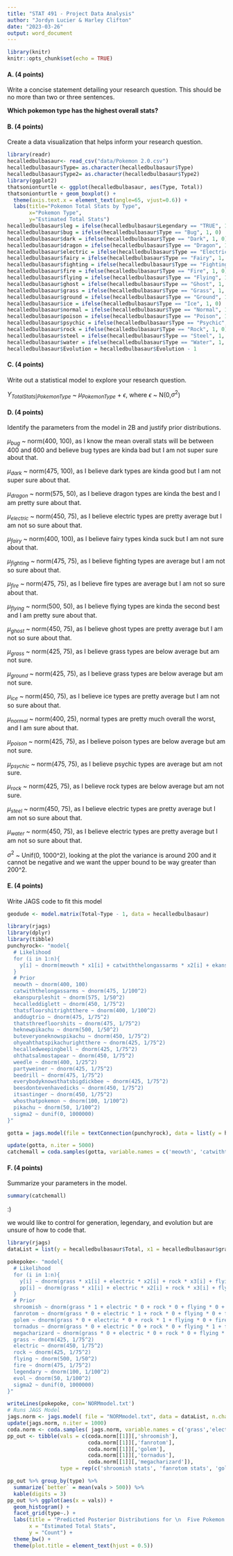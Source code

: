 ```yaml
---
title: "STAT 491 - Project Data Analysis"
author: "Jordyn Lucier & Harley Clifton"
date: "2023-03-26"
output: word_document
---
```


```r
library(knitr)
knitr::opts_chunk$set(echo = TRUE)
```


#### A. (4 points)

Write a concise statement detailing your research question. This should be no more than two or three sentences.

**Which pokemon type has the highest overall stats? **

#### B. (4 points)

Create a data visualization that helps inform your research question.

```r
library(readr)
hecalledbulbasaur<- read_csv("data/Pokemon 2.0.csv")
hecalledbulbasaur$Type= as.character(hecalledbulbasaur$Type)
hecalledbulbasaur$Type2= as.character(hecalledbulbasaur$Type2)
library(ggplot2)
thatsonionturtle <- ggplot(hecalledbulbasaur, aes(Type, Total))
thatsonionturtle + geom_boxplot() + 
  theme(axis.text.x = element_text(angle=65, vjust=0.6)) + 
  labs(title="Pokemon Total Stats by Type",
       x="Pokemon Type",
       y="Estimated Total Stats")
hecalledbulbasaur$leg = ifelse(hecalledbulbasaur$Legendary == "TRUE", 1, 0)
hecalledbulbasaur$bug = ifelse(hecalledbulbasaur$Type == "Bug", 1, 0)
hecalledbulbasaur$dark = ifelse(hecalledbulbasaur$Type == "Dark", 1, 0)
hecalledbulbasaur$dragon = ifelse(hecalledbulbasaur$Type == "Dragon", 1, 0)
hecalledbulbasaur$electric = ifelse(hecalledbulbasaur$Type == "Electric", 1, 0)
hecalledbulbasaur$fairy = ifelse(hecalledbulbasaur$Type == "Fairy", 1, 0)
hecalledbulbasaur$fighting = ifelse(hecalledbulbasaur$Type == "Fighting", 1, 0)
hecalledbulbasaur$fire = ifelse(hecalledbulbasaur$Type == "Fire", 1, 0)
hecalledbulbasaur$flying = ifelse(hecalledbulbasaur$Type == "Flying", 1, 0)
hecalledbulbasaur$ghost = ifelse(hecalledbulbasaur$Type == "Ghost", 1, 0)
hecalledbulbasaur$grass = ifelse(hecalledbulbasaur$Type == "Grass", 1, 0)
hecalledbulbasaur$ground = ifelse(hecalledbulbasaur$Type == "Ground", 1, 0)
hecalledbulbasaur$ice = ifelse(hecalledbulbasaur$Type == "Ice", 1, 0)
hecalledbulbasaur$normal = ifelse(hecalledbulbasaur$Type == "Normal", 1, 0)
hecalledbulbasaur$poison = ifelse(hecalledbulbasaur$Type == "Poison", 1, 0)
hecalledbulbasaur$psychic = ifelse(hecalledbulbasaur$Type == "Psychic", 1, 0)
hecalledbulbasaur$rock = ifelse(hecalledbulbasaur$Type == "Rock", 1, 0)
hecalledbulbasaur$steel = ifelse(hecalledbulbasaur$Type == "Steel", 1, 0)
hecalledbulbasaur$water = ifelse(hecalledbulbasaur$Type == "Water", 1, 0)
hecalledbulbasaur$Evolution = hecalledbulbasaur$Evolution - 1
```


#### C. (4 points)

Write out a statistical model to explore your research question.\

$Y_{TotalStats|PokemonType}$ ~ $\mu_{PokemonType}$ + $\epsilon$, where $\epsilon$ ~ N(0,$\sigma^2$)

#### D. (4 points)

Identify the parameters from the model in 2B and justify prior distributions.

$\mu_{bug}$ ~ norm(400, 100), as I know the mean overall stats will be between 400 and 600 and believe bug types are kinda bad but I am not super sure about that. 

$\mu_{dark}$ ~ norm(475, 100), as I believe dark types are kinda good but I am not super sure about that. 

$\mu_{dragon}$ ~ norm(575, 50), as I believe dragon types are kinda the best and I am pretty sure about that. 

$\mu_{electric}$ ~ norm(450, 75), as I believe electric types are pretty average but I am not so sure about that. 

$\mu_{fairy}$ ~ norm(400, 100), as I believe fairy types kinda suck but I am not sure about that. 

$\mu_{fighting}$ ~ norm(475, 75), as I believe fighting types are average but I am not so sure about that. 

$\mu_{fire}$ ~ norm(475, 75), as I believe fire types are average but I am not so sure about that. 

$\mu_{flying}$ ~ norm(500, 50), as I believe flying types are kinda the second best and I am pretty sure about that. 

$\mu_{ghost}$ ~ norm(450, 75), as I believe ghost types are pretty average but I am not so sure about that. 

$\mu_{grass}$ ~ norm(425, 75), as I believe grass types are below average but am not sure.

$\mu_{ground}$ ~ norm(425, 75), as I believe grass types are below average but am not sure.

$\mu_{ice}$ ~ norm(450, 75), as I believe ice types are pretty average but I am not so sure about that. 

$\mu_{normal}$ ~ norm(400, 25), normal types are pretty much overall the worst, and I am sure about that. 

$\mu_{poison}$ ~ norm(425, 75), as I believe poison types are below average but am not sure.

$\mu_{psychic}$ ~ norm(475, 75), as I believe psychic types are average but am not sure.

$\mu_{rock}$ ~ norm(425, 75), as I believe rock types are below average but am not sure.

$\mu_{steel}$ ~ norm(450, 75), as I believe electric types are pretty average but I am not so sure about that. 

$\mu_{water}$ ~ norm(450, 75), as I believe electric types are pretty average but I am not so sure about that. 

$\sigma^2$ ~ Unif(0, 1000^2), looking at the plot the variance is around 200 and it cannot be negative and we want the upper bound to be way greater than 200^2. 

#### E. (4 points)

Write JAGS code to fit this model

```r
geodude <- model.matrix(Total~Type - 1, data = hecalledbulbasaur)
```


```r
library(rjags)
library(dplyr)
library(tibble)
punchyrock<- "model{
  # Likelihood
  for (i in 1:n){
    y[i] ~ dnorm(meowth * x1[i] + catwiththelongassarms * x2[i] + ekanspurpleshit * x3[i] + hecalleddiglett * x4[i] + thatsfloorshitrightthere * x5[i] + anddugtrio * x6[i] + thatsthreefloorshits * x7[i] + heknewpikachu * x8[i] + buteveryoneknowspikachu * x9[i] + ohyeahthatspikachurightthere * x10[i] + hecalledweepingbell * x11[i] + ohthatsalmostapear * x12[i] + weedle * x13[i] + partyweiner * x14[i] + beedrill * x15[i] + everybodyknowsthatsbigdickbee * x16[i] + beesdontevenhavedicks * x17[i] + itsastinger * x18[i] + whosthatpokemon *x19[i] + pikachu * x20[i] , 1/sigma2) 
  }
  # Prior
  meowth ~ dnorm(400, 100)
  catwiththelongassarms ~ dnorm(475, 1/100^2)
  ekanspurpleshit ~ dnorm(575, 1/50^2)
  hecalleddiglett ~ dnorm(450, 1/75^2)
  thatsfloorshitrightthere ~ dnorm(400, 1/100^2)
  anddugtrio ~ dnorm(475, 1/75^2)
  thatsthreefloorshits ~ dnorm(475, 1/75^2)
  heknewpikachu ~ dnorm(500, 1/50^2)
  buteveryoneknowspikachu ~ dnorm(450, 1/75^2)
  ohyeahthatspikachurightthere ~ dnorm(425, 1/75^2)
  hecalledweepingbell ~ dnorm(425, 1/75^2)
  ohthatsalmostapear ~ dnorm(450, 1/75^2)
  weedle ~ dnorm(400, 1/25^2)
  partyweiner ~ dnorm(425, 1/75^2)
  beedrill ~ dnorm(475, 1/75^2)
  everybodyknowsthatsbigdickbee ~ dnorm(425, 1/75^2)
  beesdontevenhavedicks ~ dnorm(450, 1/75^2)
  itsastinger ~ dnorm(450, 1/75^2)
  whosthatpokemon ~ dnorm(100, 1/100^2)
  pikachu ~ dnorm(50, 1/100^2)
  sigma2 ~ dunif(0, 1000000)
}"

gotta = jags.model(file = textConnection(punchyrock), data = list(y = hecalledbulbasaur$Total, x1=hecalledbulbasaur$bug, x2=hecalledbulbasaur$dark, x3=hecalledbulbasaur$dragon, x4=hecalledbulbasaur$electric, x5=hecalledbulbasaur$fairy, x6=hecalledbulbasaur$fighting, x7=hecalledbulbasaur$fire, x8=hecalledbulbasaur$flying, x9=hecalledbulbasaur$ghost, x10=hecalledbulbasaur$grass, x11=hecalledbulbasaur$ground, x12=hecalledbulbasaur$ice, x13=hecalledbulbasaur$normal, x14=hecalledbulbasaur$poison, x15=hecalledbulbasaur$psychic, x16=hecalledbulbasaur$rock, x17=hecalledbulbasaur$steel, x18=hecalledbulbasaur$water, x19 = hecalledbulbasaur$leg, x20 = hecalledbulbasaur$Evolution , n = nrow(hecalledbulbasaur)))

update(gotta, n.iter = 5000)
catchemall = coda.samples(gotta, variable.names = c('meowth', 'catwiththelongassarms', 'ekanspurpleshit', 'hecalleddiglett', 'thatsfloorshitrightthere', 'anddugtrio', 'thatsthreefloorshits', 'heknewpikachu', 'buteveryoneknowspikachu', 'ohyeahthatspikachurightthere', 'hecalledweepingbell', 'ohthatsalmostapear', 'weedle', 'partyweiner', 'beedrill', 'everybodyknowsthatsbigdickbee', 'beesdontevenhavedicks', 'itsastinger','whosthatpokemon', 'pikachu', 'sigma2'), n.iter = 10000)
```


#### F. (4 points)

Summarize your parameters in the model.

```r
summary(catchemall)
```

:)

we would like to control for generation, legendary, and evolution but are unsure of how to code that. 

```r
library(rjags)
dataList = list(y = hecalledbulbasaur$Total, x1 = hecalledbulbasaur$grass, x2 = hecalledbulbasaur$electric, x3 = hecalledbulbasaur$rock, x4 = hecalledbulbasaur$flying, x5 = hecalledbulbasaur$fire, x6 = hecalledbulbasaur$Legendary, x7 = hecalledbulbasaur$Evolution, n = nrow(hecalledbulbasaur))

pokepoke<- "model{
  # Likelihood
  for (i in 1:n){
    y[i] ~ dnorm(grass * x1[i] + electric * x2[i] + rock * x3[i] + flying * x4[i] + fire * x5[i] + legendary * x6[i] + evol * x7[i], 1/sigma2) 
    pp[i] ~ dnorm(grass * x1[i] + electric * x2[i] + rock * x3[i] + flying * x4[i] + fire * x5[i] + legendary * x6[i] + evol * x7[i], 1/sigma2) 
  }
  # Prior
  shroomish ~ dnorm(grass * 1 + electric * 0 + rock * 0 + flying * 0 + fire * 0 + legendary * 0 + evol * 2, 1/sigma2)
  fanrotom ~ dnorm(grass * 0 + electric * 1 + rock * 0 + flying * 0 + fire * 0 + legendary * 0 + evol * 2, 1/sigma2)
  golem ~ dnorm(grass * 0 + electric * 0 + rock * 1 + flying * 0 + fire * 0 + legendary * 0 + evol * 3, 1/sigma2)
  tornadus ~ dnorm(grass * 0 + electric * 0 + rock * 0 + flying * 1 + fire * 0 + legendary * 1 + evol * 1, 1/sigma2)
  megacharizard ~ dnorm(grass * 0 + electric * 0 + rock * 0 + flying * 0 + fire * 1 + legendary * 0 + evol * 4, 1/sigma2)
  grass ~ dnorm(425, 1/75^2)
  electric ~ dnorm(450, 1/75^2)
  rock ~ dnorm(425, 1/75^2)
  flying ~ dnorm(500, 1/50^2)
  fire ~ dnorm(475, 1/75^2)
  legendary ~ dnorm(100, 1/100^2)
  evol ~ dnorm(50, 1/100^2)
  sigma2 ~ dunif(0, 1000000)
}"

writeLines(pokepoke, con='NORMmodel.txt')
# Runs JAGS Model
jags.norm <- jags.model( file = "NORMmodel.txt", data = dataList, n.chains = 2, n.adapt = 1000)
update(jags.norm, n.iter = 1000)
coda.norm <- coda.samples( jags.norm, variable.names = c('grass','electric', 'rock', 'flying', 'fire', 'legendary', 'evol', 'sigma2','shroomish','fanrotom','golem', 'tornadus','megacharizard', 'pp'), n.iter = 5000)
pp_out <- tibble(vals = c(coda.norm[[1]][,'shroomish'],
                          coda.norm[[1]][,'fanrotom'],
                          coda.norm[[1]][,'golem'],
                          coda.norm[[1]][,'tornadus'], 
                          coda.norm[[1]][,'megacharizard']),
                 type = rep(c('shroomish stats', 'fanrotom stats', 'golem stats', 'tornadus stats', 'megacharizard stats'),each = 5000))

```

```r
pp_out %>% group_by(type) %>% 
  summarize(`better` = mean(vals > 500)) %>%
  kable(digits = 3)
pp_out %>% ggplot(aes(x = vals)) +
  geom_histogram() + 
  facet_grid(type~.) +
  labs(title = "Predicted Posterior Distributions for \n  Five Pokemon with Diverse Characteristics",
       x = "Estimated Total Stats", 
       y = "Count") +
  theme_bw() +
  theme(plot.title = element_text(hjust = 0.5))
```

